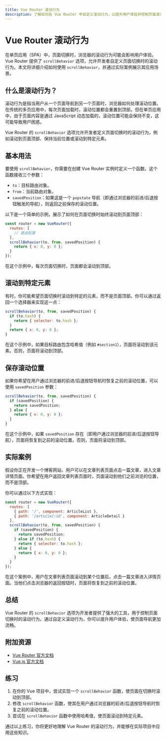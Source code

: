 ```yaml
---
title: Vue Router 滚动行为
description: 了解如何在 Vue Router 中自定义滚动行为，以提升用户体验并控制页面滚动位置。
---
```


# Vue Router 滚动行为

在单页应用（SPA）中，页面切换时，浏览器的滚动行为可能会影响用户体验。Vue Router 提供了 `scrollBehavior` 选项，允许开发者自定义页面切换时的滚动行为。本文将详细介绍如何使用 `scrollBehavior`，并通过实际案例展示其应用场景。

## 什么是滚动行为？

滚动行为是指当用户从一个页面导航到另一个页面时，浏览器如何处理滚动位置。在传统的多页应用中，每次页面加载时，滚动位置都会重置到顶部。但在单页应用中，由于页面内容是通过 JavaScript 动态加载的，滚动位置可能会保持不变，这可能导致用户困惑。

Vue Router 的 `scrollBehavior` 选项允许开发者定义页面切换时的滚动行为，例如滚动到页面顶部、保持当前位置或滚动到特定元素。

## 基本用法

要使用 `scrollBehavior`，你需要在创建 Vue Router 实例时定义一个函数。这个函数接收三个参数：

- `to`：目标路由对象。
- `from`：当前路由对象。
- `savedPosition`：如果这是一个 `popstate` 导航（即通过浏览器的前进/后退按钮触发的导航），则返回之前保存的滚动位置。

以下是一个简单的示例，展示了如何在页面切换时始终滚动到页面顶部：

```javascript
const router = new VueRouter({
  routes: [
    // 路由配置
  ],
  scrollBehavior(to, from, savedPosition) {
    return { x: 0, y: 0 };
  }
});
```

在这个示例中，每次页面切换时，页面都会滚动到顶部。

## 滚动到特定元素

有时，你可能希望页面切换时滚动到特定的元素，而不是页面顶部。你可以通过返回一个选择器来实现这一点：

```javascript
scrollBehavior(to, from, savedPosition) {
  if (to.hash) {
    return { selector: to.hash };
  }
  return { x: 0, y: 0 };
}
```

在这个示例中，如果目标路由包含哈希值（例如 `#section1`），页面将滚动到该元素。否则，页面将滚动到顶部。

## 保存滚动位置

如果你希望在用户通过浏览器的前进/后退按钮导航时恢复之前的滚动位置，可以使用 `savedPosition` 参数：

```javascript
scrollBehavior(to, from, savedPosition) {
  if (savedPosition) {
    return savedPosition;
  } else {
    return { x: 0, y: 0 };
  }
}
```

在这个示例中，如果 `savedPosition` 存在（即用户通过浏览器的前进/后退按钮导航），页面将恢复到之前的滚动位置。否则，页面将滚动到顶部。

## 实际案例

假设你正在开发一个博客网站，用户可以在文章列表页面点击一篇文章，进入文章详情页面。你希望在用户返回文章列表页面时，页面滚动到他们之前浏览的位置，而不是顶部。

你可以通过以下方式实现：

```javascript
const router = new VueRouter({
  routes: [
    { path: '/', component: ArticleList },
    { path: '/article/:id', component: ArticleDetail }
  ],
  scrollBehavior(to, from, savedPosition) {
    if (savedPosition) {
      return savedPosition;
    } else if (to.hash) {
      return { selector: to.hash };
    } else {
      return { x: 0, y: 0 };
    }
  }
});
```

在这个案例中，用户在文章列表页面滚动到某个位置后，点击一篇文章进入详情页面。当他们点击浏览器的返回按钮时，页面将恢复到之前的滚动位置。

## 总结

Vue Router 的 `scrollBehavior` 选项为开发者提供了强大的工具，用于控制页面切换时的滚动行为。通过自定义滚动行为，你可以提升用户体验，使页面导航更加流畅。

## 附加资源

- [Vue Router 官方文档](https://router.vuejs.org/zh/)
- [Vue.js 官方文档](https://v3.vuejs.org/guide/introduction.html)

## 练习

1. 在你的 Vue 项目中，尝试实现一个 `scrollBehavior` 函数，使页面在切换时滚动到顶部。
2. 修改 `scrollBehavior` 函数，使其在用户通过浏览器的前进/后退按钮导航时恢复之前的滚动位置。
3. 尝试在 `scrollBehavior` 函数中使用哈希值，使页面滚动到特定元素。

通过以上练习，你将更好地理解 Vue Router 的滚动行为，并能够在实际项目中应用这些知识。